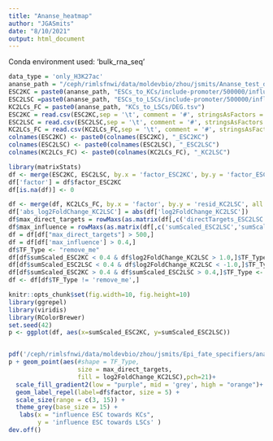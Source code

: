---
title: "Ananse_heatmap"
author: "JGASmits"
date: "8/10/2021"
output: html_document
---
Conda environment used: 'bulk_rna_seq'

```{r setup, include=FALSE}
data_type = 'only_H3K27ac'
ananse_path = "/ceph/rimlsfnwi/data/moldevbio/zhou/jsmits/Ananse_test_data/analysis/peakpred_V4/only_H3K27ac/influence/"
ESC2KC = paste0(ananse_path, "ESCs_to_KCs/include-promoter/500000/influence.txt")
ESC2LSC =paste0(ananse_path, "ESCs_to_LSCs/include-promoter/500000/influence.txt")
KC2LCs_FC = paste0(ananse_path, "KCs_to_LSCs/DEG.tsv")
ESC2KC = read.csv(ESC2KC,sep = '\t', comment = '#', stringsAsFactors = FALSE)
ESC2LSC = read.csv(ESC2LSC,sep = '\t', comment = '#', stringsAsFactors = FALSE)
KC2LCs_FC = read.csv(KC2LCs_FC,sep = '\t', comment = '#', stringsAsFactors = FALSE)
colnames(ESC2KC) <- paste0(colnames(ESC2KC), "_ESC2KC")
colnames(ESC2LSC) <- paste0(colnames(ESC2LSC), "_ESC2LSC")
colnames(KC2LCs_FC) <- paste0(colnames(KC2LCs_FC), "_KC2LSC")
```

```{r}
library(matrixStats)
df <- merge(ESC2KC, ESC2LSC, by.x = 'factor_ESC2KC', by.y = 'factor_ESC2LSC', all.x = TRUE, all.y = TRUE )
df['factor'] = df$factor_ESC2KC
df[is.na(df)] <- 0

df <- merge(df, KC2LCs_FC, by.x = 'factor', by.y = 'resid_KC2LSC', all.x = TRUE)
df['abs_log2FoldChange_KC2LSC'] = abs(df['log2FoldChange_KC2LSC'])
df$max_direct_targets = rowMaxs(as.matrix(df[,c('directTargets_ESC2LSC','directTargets_ESC2KC')]))
df$max_influence = rowMaxs(as.matrix(df[,c('sumScaled_ESC2LSC','sumScaled_ESC2KC')]))
df = df[df["max_direct_targets"] > 500,]
df = df[df['max_influence'] > 0.4,]
df$TF_Type <- "remove_me"
df[df$sumScaled_ESC2KC < 0.4 & df$log2FoldChange_KC2LSC > 1.0,]$TF_Type  <- "Limbal_TF"
df[df$sumScaled_ESC2LSC < 0.4 & df$log2FoldChange_KC2LSC < -1.0,]$TF_Type  <- "Epidermal_TF"
df[df$sumScaled_ESC2KC > 0.4 & df$sumScaled_ESC2LSC > 0.4,]$TF_Type <- 'General_Epithelial_TF'
df <- df[df$TF_Type != 'remove_me',]
```

```{r pressure, echo=FALSE}
knitr::opts_chunk$set(fig.width=10, fig.height=10) 
library(ggrepel)
library(viridis)
library(RColorBrewer)
set.seed(42)
p <- ggplot(df, aes(x=sumScaled_ESC2KC, y=sumScaled_ESC2LSC))


pdf('/ceph/rimlsfnwi/data/moldevbio/zhou/jsmits/Epi_fate_specifiers/analysis/ananse_figure.pdf',width=10,height=7,paper='special') 
p + geom_point(aes(#shape = TF_Type, 
                   size = max_direct_targets,
                   fill = log2FoldChange_KC2LSC),pch=21)+ 
  scale_fill_gradient2(low = "purple", mid = 'grey', high = "orange")+ 
  geom_label_repel(label=df$factor, size = 5) +
  scale_size(range = c(3, 15)) + 
  theme_grey(base_size = 15) + 
   labs(x = "influence ESC towards KCs",
        y = 'influence ESC towards LSCs' )
dev.off()

```
